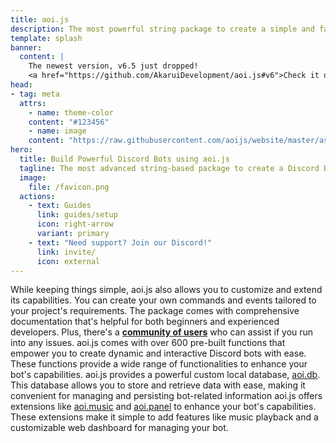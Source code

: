 ```yaml
---
title: aoi.js
description: The most powerful string package to create a simple and fast Discord Bot.
template: splash
banner:
  content: |
    The newest version, v6.5 just dropped!
    <a href="https://github.com/AkaruiDevelopment/aoi.js#v6">Check it out</a>
head:
- tag: meta
  attrs:
    - name: theme-color
    content: "#123456"
    - name: image
    content: "https://raw.githubusercontent.com/aoijs/website/master/assets/images/aoijs-banner.png"
hero:
  title: Build Powerful Discord Bots using aoi.js
  tagline: The most advanced string-based package to create a Discord Bot fast and powerful
  image:
    file: /favicon.png
  actions:
    - text: Guides
      link: guides/setup
      icon: right-arrow
      variant: primary
    - text: "Need support? Join our Discord!"
      link: invite/
      icon: external
---
```



<CardGrid stagger>
  <Card title="Easy-to-use" icon="rocket">
    While keeping things simple, aoi.js also allows you to customize and extend
    its capabilities. You can create your own commands and events tailored to
    your project's requirements.
  </Card>
  <Card title="Community" icon="discord">
    The package comes with comprehensive documentation that's helpful for both
    beginners and experienced developers. Plus, there's a
    <b><a class="linkStyle" href="invite/">community of users<Icon name="external" size="1rem" /></a></b> 
    who can assist if you run into any issues.
  </Card>
  <Card title="Pre-built Functions" icon="puzzle">
    aoi.js comes with over 600 pre-built functions that empower you to create
    dynamic and interactive Discord bots with ease. These functions provide a
    wide range of functionalities to enhance your bot's capabilities.
  </Card>
  <Card title="Built-in Custom Local Database" icon="document">
    aoi.js provides a powerful custom local database, <a class="linkStyle" href="/extensions">aoi.db<Icon name="external" size="1rem" /></a>. This database allows you to store and retrieve data with ease, making it
    convenient for managing and persisting bot-related information
  </Card>
  <Card title="Extensions for Added Functionality" icon="puzzle">
    aoi.js offers extensions like <a class="linkStyle" href="/extensions">aoi.music<Icon name="external" size="1rem" /></a> and <a class="linkStyle" href="/extensions">aoi.panel<Icon name="external" size="1rem" /></a> to enhance your bot's capabilities. These extensions make it simple to add
    features like music playback and a customizable web dashboard for managing
    your bot.
  </Card>
</CardGrid>
